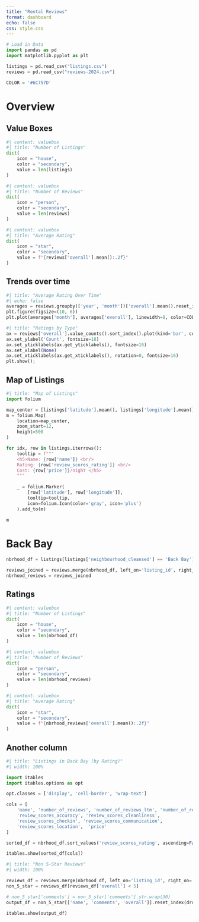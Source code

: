 ```yaml
---
title: "Rental Reviews"
format: dashboard
echo: false
css: style.css
---
```

```python
# Load in Data
import pandas as pd
import matplotlib.pyplot as plt

listings = pd.read_csv("listings.csv")
reviews = pd.read_csv("reviews-2024.csv")

COLOR = '#6C757D'

```

# Overview

## Value Boxes
```python
#| content: valuebox
#| title: "Number of Listings"
dict(
    icon = "house",
    color = "secondary",
    value = len(listings)
)
```

```python
#| content: valuebox
#| title: "Number of Reviews"
dict(
    icon = "person",
    color = "secondary",
    value = len(reviews)
)
```

```python
#| content: valuebox
#| title: "Average Rating"
dict(
    icon = "star",
    color = "secondary",
    value = f"{reviews['overall'].mean():.2f}"
)
```

## Trends over time

```python
#| title: "Average Rating Over Time"
#| echo: false
averages = reviews.groupby(['year', 'month'])['overall'].mean().reset_index()
plt.figure(figsize=(10, 6))
plt.plot(averages['month'], averages['overall'], linewidth=8, color=COLOR)  # Increase line thickness
```

```python
#| title: "Ratings by Type"
ax = reviews['overall'].value_counts().sort_index().plot(kind='bar', color=COLOR)
ax.set_ylabel('Count', fontsize=18)
ax.set_yticklabels(ax.get_yticklabels(), fontsize=16)
ax.set_xlabel(None)
ax.set_xticklabels(ax.get_xticklabels(), rotation=0, fontsize=16)
plt.show();

```

## Map of Listings

```python
#| title: "Map of Listings"
import folium

map_center = [listings['latitude'].mean(), listings['longitude'].mean()]
m = folium.Map(
    location=map_center,
    zoom_start=12,
    height=500
)

for idx, row in listings.iterrows():
    tooltip = f"""
    <h5>Name: {row['name']} <br/>
    Rating: {row['review_scores_rating']} <br/>
    Cost: {row['price']}/night </h5>
    """
    
    _ = folium.Marker(
        [row['latitude'], row['longitude']], 
        tooltip=tooltip, 
        icon=folium.Icon(color='gray', icon='plus')
    ).add_to(m)

m
```

# Back Bay

```python
nbrhood_df = listings[listings['neighbourhood_cleansed'] == 'Back Bay']

reviews_joined = reviews.merge(nbrhood_df, left_on='listing_id', right_on='id')
nbrhood_reviews = reviews_joined
```

## Ratings

```python
#| content: valuebox
#| title: "Number of Listings"
dict(
    icon = "house",
    color = "secondary",
    value = len(nbrhood_df)
)
```

```python
#| content: valuebox
#| title: "Number of Reviews"
dict(
    icon = "person",
    color = "secondary",
    value = len(nbrhood_reviews)
)
```

```python
#| content: valuebox
#| title: "Average Rating"
dict(
    icon = "star",
    color = "secondary",
    value = f"{nbrhood_reviews['overall'].mean():.2f}"
)
```




## Another column

```python
#| title: "Listings in Back Bay (by Rating)"
#| width: 100%

import itables
import itables.options as opt

opt.classes = ['display', 'cell-border', 'wrap-text']

cols = [
    'name', 'number_of_reviews', 'number_of_reviews_ltm', 'number_of_reviews_l30d',  'review_scores_rating', 
    'review_scores_accuracy', 'review_scores_cleanliness', 
    'review_scores_checkin', 'review_scores_communication', 
    'review_scores_location',  'price'
]

sorted_df = nbrhood_df.sort_values('review_scores_rating', ascending=False).reset_index(drop=True)

itables.show(sorted_df[cols])
```

```python
#| title: "Non 5-Star Reviews"
#| width: 100%

reviews_df = reviews.merge(nbrhood_df, left_on='listing_id', right_on='id')
non_5_star = reviews_df[reviews_df['overall'] < 5]

# non_5_star['comments'] = non_5_star['comments'].str.wrap(30)
output_df = non_5_star[['name', 'comments', 'overall']].reset_index(drop=True)

itables.show(output_df)
```